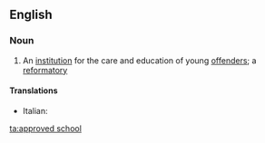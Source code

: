 ==English==

===Noun===
{{wikipedia|Approved School}}
{{en-noun|sg=[[approved]] [[school]]}}

#{{British}} An [[institution]] for the care and education of young [[offender]]s; a [[reformatory]]

====Translations====
{{trans-top}}
* Italian: {{t-|it|riformatorio|m}}
{{trans-mid}}

{{trans-bottom}}

[[ta:approved school]]